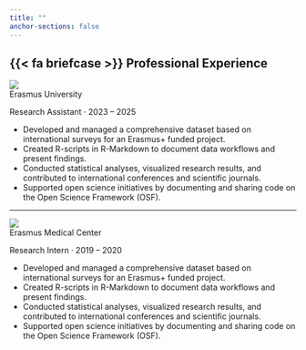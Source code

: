```yaml
---
title: ""
anchor-sections: false
---
```


## {{< fa briefcase >}} Professional Experience

::: {.cv-timeline}
::: {.cv-entry}
<div class="cv-left">
  ![](assets/eur-logo.svg){.cv-logo fig-alt="Erasmus University Rotterdam logo"}  
  <div class="cv-inst">Erasmus University</div>
</div>

<div class="cv-right">
  [Research Assistant]{.role} · [2023 – 2025]{.cv-date}

  - Developed and managed a comprehensive dataset based on international surveys for an Erasmus+ funded project.
  - Created R-scripts in R-Markdown to document data workflows and present findings.
  - Conducted statistical analyses, visualized research results, and contributed to international conferences and scientific journals.
  - Supported open science initiatives by documenting and sharing code on the Open Science Framework (OSF).
</div>
:::

---

::: {.cv-entry}
<div class="cv-left">
  ![](assets/emc-logo.svg){.cv-logo fig-alt="Erasmus MC logo"}  
  <div class="cv-inst">Erasmus Medical Center</div>
</div>

<div class="cv-right">
  [Research Intern]{.role} · [2019 – 2020]{.cv-date}

  - Developed and managed a comprehensive dataset based on international surveys for an Erasmus+ funded project.
  - Created R-scripts in R-Markdown to document data workflows and present findings.
  - Conducted statistical analyses, visualized research results, and contributed to international conferences and scientific journals.
  - Supported open science initiatives by documenting and sharing code on the Open Science Framework (OSF).
</div>
:::
:::
